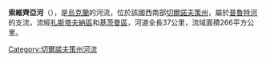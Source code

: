 '''索維齊亞河'''（{{lang-uk|Совиця}}），是[[烏克蘭|烏克蘭]]的河流，位於該國西南部[[切爾諾夫策州|切爾諾夫策州]]，屬於[[普魯特河|普魯特河]]的支流，流經[[扎斯塔夫納區|扎斯塔夫納區]]和[[基茨曼區|基茨曼區]]，河道全長37公里，流域面積266平方公里。

{{DEFAULTSORT:Совиця}}
[[Category:切爾諾夫策州河流|Category:切爾諾夫策州河流]]


{{Ukraine-river-stub}}